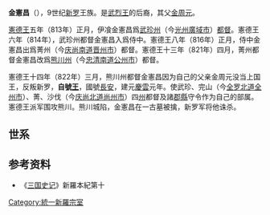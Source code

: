 '''金憲昌'''（{{bd|？||822年||catIdx=K}}），9世纪[[新罗|新罗]]王族。是[[武烈王|武烈王]]的后裔，其父[[金周元|金周元]]。

[[憲德王|憲德王]]五年（813年）正月，伊飡金憲昌爲[[武珍州|武珍州]]（今[[光州廣域市|光州廣域市]]）[[都督|都督]]。憲德王六年（814年），武珍州都督金憲昌入爲侍中。憲德王八年（816年）正月，侍中金憲昌出爲菁州（今[[庆尚南道|庆尚南道]][[晋州市|晋州市]]）都督。憲德王十三年（821年）四月，菁州都督金憲昌改爲[[熊川州|熊川州]]（今[[忠清南道|忠清南道]][[公州市|公州市]]）都督。

憲德王十四年（822年）三月，熊川州都督金憲昌因为自己的父亲金周元没当上国王，反叛新罗，'''自號[[王|王]]'''，國號[[長安國|長安]]，建元[[慶雲_(長安國)|慶雲]]元年。使武珍、完山（今[[全罗北道|全罗北道]][[全州市|全州市]]）、菁、沙伐（今[[庆尚北道|庆尚北道]][[尚州市|尚州市]]）四[[州|州]]都督及諸[[郡|郡]][[縣|縣]]守令作为自己的部属。憲德王派军围攻熊川。熊川城陷，金憲昌在一古墓被擒，新罗军将他诛杀。

==世系==
{{familytree/start}}
{{chart |border=0|aa| |aa=新羅[[武烈王|武烈王]]<br>金春秋}}
{{chart |border=0| |!| | | | }}
{{chart |border=0|bb| |bb=[[金仁問|金仁問]]<br>（臨海郡公）}}
{{chart |border=0| |!| | | | }}
{{chart |border=0|cc| |cc=[[金大忠|金大忠]]<br>[[侍中|侍中]]<br>（追封大溟州郡王）}}
{{chart |border=0| |!| | | | }}
{{chart |border=0|dd| |dd=[[金思仁|金思仁]]<br>[[上大等|上大等]]<br>（追封大溟州郡王）}}
{{chart |border=0| |!| | | | }}
{{chart |border=0|ee| |ee=[[金無月|金無月]]<br>侍中<br>（追封大溟州郡王）}}
{{chart |border=0| |!| | | | }}
{{chart |border=0|ff| |ff=[[金周元|金周元]]<br>（大溟州郡王）}}
{{chart |border=0| |!| | | | }}
{{chart |border=0|one| |one='''金憲昌'''<sup>1</sup>}}
{{chart |border=0| |!| | | | }}
{{chart |border=0|two| |two=[[金梵文|金梵文]]<sup>2</sup>}}
{{chart/end}}

== 参考资料 ==
*《[[三国史记|三国史记]]》新羅本紀第十

[[Category:統一新羅宗室|Category:統一新羅宗室]]